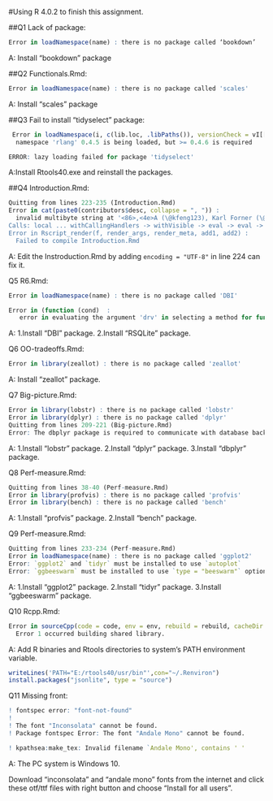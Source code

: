 #Using R 4.0.2 to finish this assignment.

##Q1 Lack of package:
```R
Error in loadNamespace(name) : there is no package called ‘bookdown’
```
A: Install "bookdown" package

##Q2 Functionals.Rmd:
```R
Error in loadNamespace(name) : there is no package called 'scales'
```
A: Install "scales" package


##Q3 Fail to install "tidyselect" package:
```R
 Error in loadNamespace(i, c(lib.loc, .libPaths()), versionCheck = vI[[i]]) : 
  namespace 'rlang' 0.4.5 is being loaded, but >= 0.4.6 is required
```
```R
ERROR: lazy loading failed for package 'tidyselect'
```
A:Install Rtools40.exe and reinstall the packages.

##Q4 Introduction.Rmd:
```R
Quitting from lines 223-235 (Introduction.Rmd) 
Error in cat(paste0(contributors$desc, collapse = ", ")) : 
  invalid multibyte string at '<86>,<4e>A (\@kfeng123), Karl Forner (\@kforner), Kirill Sevastyanenko (\@kirillseva), Brian Knaus (\@knausb), Kirill M眉ller (\@krlmlr), Kriti Sen Sharma (\@ksens), Kai Tang (鍞愭伜锛<89>,NA (\@ktang), Kevin Wright (\@kwstat), suo.lawrence.liu@gmail.com (\@Lawrence-Liu), \@ldfmrails, Kevin Kainan Li (\@legendre6891), Rachel Severson (\@leighseverson), Laurent Gatto (\@lgatto), C. Jason Liang (\@liangcj), Steve Lianoglou (\@lianos), Yongfu Liao (\@liao961120), Likan (\@likanzhan), \@lindbrook, Lingbing Feng (\@Lingbing), Marcel Ramos (\@LiNk-NY), Zhongpeng Lin (\@linzhp), Lionel Henry (\@lionel-), Llu铆s (\@llrs), myq (\@lrcg), Luke W Johnston (\@lwjohnst86), Kevin Lynagh (\@lynaghk), \@MajoroMask, Malcolm Barrett (\@malcolmbarrett), \@mannyishere, \@mascaretti, Matt (\@mattbaggott), Matthew Grogan (\@mattgrogan), \@matthewhillary, Matthieu Gomez (\@matthieugomez), Matt Malin (\@mattmalin), Mauro Lepore (\@maurolepore), Max Ghenis (\@MaxGhenis), M
Calls: local ... withCallingHandlers -> withVisible -> eval -> eval -> cat
Error in Rscript_render(f, render_args, render_meta, add1, add2) : 
  Failed to compile Introduction.Rmd
```
A:
Edit the Instroduction.Rmd by adding ```encoding = "UTF-8"``` in line 224 can fix it.


Q5 R6.Rmd:
```R
Error in loadNamespace(name) : there is no package called 'DBI'
```
```R
Error in (function (cond)  : 
   error in evaluating the argument 'drv' in selecting a method for function 'dbConnect': there is no package called 'RSQLite'
```
A:
1.Install "DBI" package.
2.Install "RSQLite" package.


Q6 OO-tradeoffs.Rmd:
```R
Error in library(zeallot) : there is no package called 'zeallot'
```

A:
Install "zeallot" package.

Q7 Big-picture.Rmd:
```R
Error in library(lobstr) : there is no package called 'lobstr'
Error in library(dplyr) : there is no package called 'dplyr'
Quitting from lines 209-221 (Big-picture.Rmd) 
Error: The dbplyr package is required to communicate with database backends.
```
A:
1.Install "lobstr" package.
2.Install "dplyr" package.
3.Install "dbplyr" package.

Q8 Perf-measure.Rmd:
```R
Quitting from lines 38-40 (Perf-measure.Rmd) 
Error in library(profvis) : there is no package called 'profvis'
Error in library(bench) : there is no package called 'bench'
```
A:
1.Install "profvis" package.
2.Install "bench" package.

Q9 Perf-measure.Rmd:
```R
Quitting from lines 233-234 (Perf-measure.Rmd) 
Error in loadNamespace(name) : there is no package called 'ggplot2'
Error: `ggplot2` and `tidyr` must be installed to use `autoplot`
Error: `ggbeeswarm` must be installed to use `type = "beeswarm"` option
```
A:
1.Install "ggplot2" package.
2.Install "tidyr" package.
3.Install "ggbeeswarm" package.

Q10 Rcpp.Rmd:
```R
Error in sourceCpp(code = code, env = env, rebuild = rebuild, cacheDir = cacheDir,  : 
  Error 1 occurred building shared library.
```

A:
Add R binaries and Rtools directories to system's PATH environment variable.
```R
writeLines('PATH="E:/rtools40/usr/bin"',con="~/.Renviron")
install.packages("jsonlite", type = "source")
```
Q11 Missing front:
```R
! fontspec error: "font-not-found"
! 
! The font "Inconsolata" cannot be found.
! Package fontspec Error: The font "Andale Mono" cannot be found.

! kpathsea:make_tex: Invalid filename `Andale Mono', contains ' '
```
A:
The PC system is Windows 10.

Download "inconsolata" and "andale mono" fonts from the internet and click these otf/ttf files with right button and choose "Install for all users".




























